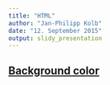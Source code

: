 ```yaml
---
title: "HTML"
author: "Jan-Philipp Kolb"
date: "12. September 2015"
output: slidy_presentation
---
```


## [Background color](http://www.w3schools.com/tags/att_body_bgcolor.asp)


